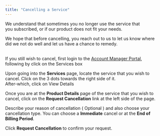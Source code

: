 ```yaml
---
title: "Cancelling a Service"
---
```


We understand that sometimes you no longer use the service that you subscribed, or if our product does not fit your needs.

We hope that before cancelling, you reach out to us to let us know where did we not do well and let us have a chance to remedy.

\
If you still wish to cancel, first login to the [<u>Account Manager Portal</u>](https://my.cloudbud.com/), following by click on the Services box

Upon going into the **Services** page, locate the service that you wish to cancel. Click on the 3 dots towards the right side of it.\
After-which, click on View Details

Once you are at the **Product Details** page of the service that you wish to cancel, click on the **Request Cancellation** link at the left side of the page.

Describe your reason of cancellation ( Optional ) and also choose your cancellation type. You can choose a **Immediate** cancel or at the **End of Billing Period**.

Click **Request Cancellation** to confirm your request.